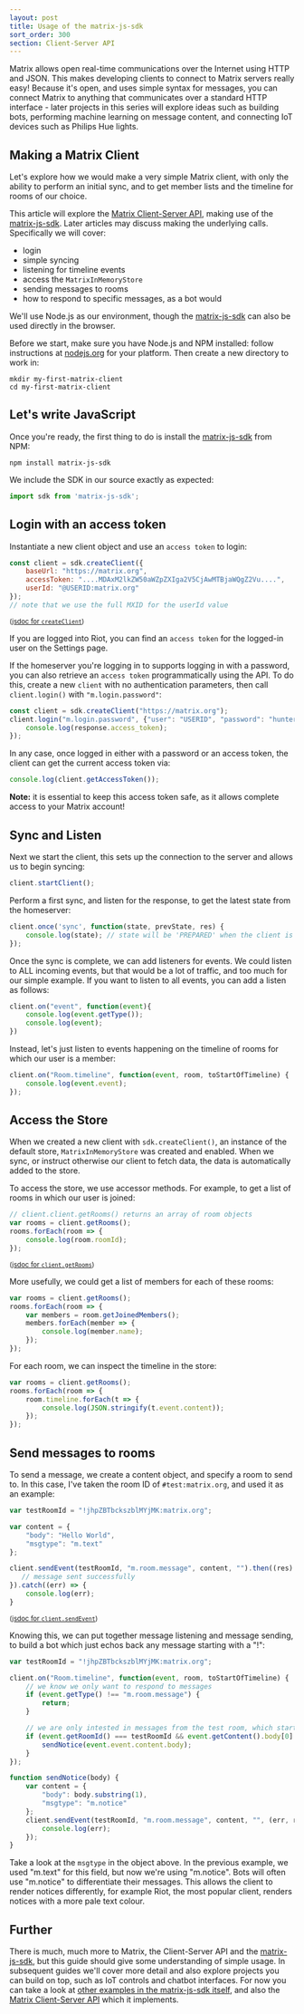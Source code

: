 ```yaml
---
layout: post
title: Usage of the matrix-js-sdk
sort_order: 300
section: Client-Server API
---
```


Matrix allows open real-time communications over the Internet using HTTP and JSON. This makes developing clients to connect to Matrix servers really easy! Because it's open, and uses simple syntax for messages, you can connect Matrix to anything that communicates over a standard HTTP interface - later projects in this series will explore ideas such as building bots, performing machine learning on message content, and connecting IoT devices such as Philips Hue lights.

## Making a Matrix Client

Let's explore how we would make a very simple Matrix client, with only the ability to perform an initial sync, and to get member lists and the timeline for rooms of our choice.

This article will explore the [Matrix Client-Server API], making use of the [matrix-js-sdk]. Later articles may discuss making the underlying calls. Specifically we will cover:

* login
* simple syncing
* listening for timeline events
* access the `MatrixInMemoryStore`
* sending messages to rooms
* how to respond to specific messages, as a bot would

We'll use Node.js as our environment, though the [matrix-js-sdk] can also be used directly in the browser.

Before we start, make sure you have Node.js and NPM installed: follow instructions at [nodejs.org](https://nodejs.org/) for your platform. Then create a new directory to work in:

```unix
mkdir my-first-matrix-client
cd my-first-matrix-client
```

## Let's write JavaScript

Once you're ready, the first thing to do is install the [matrix-js-sdk] from NPM:

```unix
npm install matrix-js-sdk
```

We include the SDK in our source exactly as expected:

```javascript
import sdk from 'matrix-js-sdk';
```

## Login with an access token

Instantiate a new client object and use an `access token` to login:

```javascript
const client = sdk.createClient({
    baseUrl: "https://matrix.org",
    accessToken: "....MDAxM2lkZW50aWZpZXIga2V5CjAwMTBjaWQgZ2Vu....",
    userId: "@USERID:matrix.org"
});
// note that we use the full MXID for the userId value
```

<small>([jsdoc for `createClient`](https://matrix-org.github.io/matrix-js-sdk/0.11.1/global.html#createClient))</small>

If you are logged into Riot, you can find an `access token` for the logged-in user on the Settings page.

If the homeserver you're logging in to supports logging in with a password, you can also retrieve an `access token` programmatically using the API. To do this, create a new `client` with no authentication parameters, then call `client.login()` with `"m.login.password"`:

```javascript
const client = sdk.createClient("https://matrix.org");
client.login("m.login.password", {"user": "USERID", "password": "hunter2"}).then((response) => {
    console.log(response.access_token);
});
```

In any case, once logged in either with a password or an access token, the client can get the current access token via:

```javascript
console.log(client.getAccessToken());
```

**Note:** it is essential to keep this access token safe, as it allows complete access to your Matrix account!

## Sync and Listen

Next we start the client, this sets up the connection to the server and allows us to begin syncing:

```javascript
client.startClient();
```

Perform a first sync, and listen for the response, to get the latest state from the homeserver:

```javascript
client.once('sync', function(state, prevState, res) {
    console.log(state); // state will be 'PREPARED' when the client is ready to use
});
```

Once the sync is complete, we can add listeners for events. We could listen to ALL incoming events, but that would be a lot of traffic, and too much for our simple example. If you want to listen to all events, you can add a listen as follows:

```javascript
client.on("event", function(event){
    console.log(event.getType());
    console.log(event);
})
```

Instead, let's just listen to events happening on the timeline of rooms for which our user is a member:

```javascript
client.on("Room.timeline", function(event, room, toStartOfTimeline) {
    console.log(event.event);
});
```

## Access the Store

When we created a new client with `sdk.createClient()`, an instance of the default store, `MatrixInMemoryStore` was created and enabled. When we sync, or instruct otherwise our client to fetch data, the data is automatically added to the store.

To access the store, we use accessor methods. For example, to get a list of rooms in which our user is joined:

```javascript
// client.client.getRooms() returns an array of room objects
var rooms = client.getRooms();
rooms.forEach(room => {
    console.log(room.roomId);
});
```

<small>([jsdoc for `client.getRooms`](https://matrix-org.github.io/matrix-js-sdk/0.11.1/module-client-MatrixClient.html#getRooms))</small>

More usefully, we could get a list of members for each of these rooms:

```javascript
var rooms = client.getRooms();
rooms.forEach(room => {
    var members = room.getJoinedMembers();
    members.forEach(member => {
        console.log(member.name);
    });
});
```

For each room, we can inspect the timeline in the store:

```javascript
var rooms = client.getRooms();
rooms.forEach(room => {
    room.timeline.forEach(t => {
        console.log(JSON.stringify(t.event.content));
    });
});
```

## Send messages to rooms

To send a message, we create a content object, and specify a room to send to. In this case, I've taken the room ID of `#test:matrix.org`, and used it as an example:

```javascript
var testRoomId = "!jhpZBTbckszblMYjMK:matrix.org";

var content = {
    "body": "Hello World",
    "msgtype": "m.text"
};

client.sendEvent(testRoomId, "m.room.message", content, "").then((res) => {
   // message sent successfully
}).catch((err) => {
    console.log(err);
}
```

<small>([jsdoc for `client.sendEvent`](https://matrix-org.github.io/matrix-js-sdk/0.11.1/module-client-MatrixClient.html#sendEvent))</small>

Knowing this, we can put together message listening and message sending, to build a bot which just echos back any message starting with a "!":

```javascript
var testRoomId = "!jhpZBTbckszblMYjMK:matrix.org";

client.on("Room.timeline", function(event, room, toStartOfTimeline) {
    // we know we only want to respond to messages
    if (event.getType() !== "m.room.message") {
        return;
    }

    // we are only intested in messages from the test room, which start with "!"
    if (event.getRoomId() === testRoomId && event.getContent().body[0] === '!') {
        sendNotice(event.event.content.body);
    }
});

function sendNotice(body) {
    var content = {
        "body": body.substring(1),
        "msgtype": "m.notice"
    };
    client.sendEvent(testRoomId, "m.room.message", content, "", (err, res) => {
        console.log(err);
    });
}
```

Take a look at the `msgtype` in the object above. In the previous example, we used "m.text" for this field, but now we're using "m.notice". Bots will often use "m.notice" to differentiate their messages. This allows the client to render notices differently, for example Riot, the most popular client, renders notices with a more pale text colour.

## Further

There is much, much more to Matrix, the Client-Server API and the [matrix-js-sdk], but this guide should give some understanding of simple usage. In subsequent guides we'll cover more detail and also explore projects you can build on top, such as IoT controls and chatbot interfaces. For now you can take a look at [other examples in the matrix-js-sdk itself](https://github.com/matrix-org/matrix-js-sdk/tree/master/examples), and also the [Matrix Client-Server API] which it implements.

[Matrix Client-Server API]: https://matrix.org/docs/spec/client_server/latest.html
[matrix-js-sdk]: https://github.com/matrix-org/matrix-js-sdk/